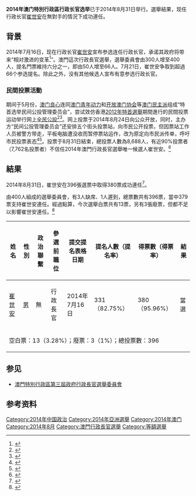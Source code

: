 {{Infobox Election
| election_name = 第四屆澳門特別行政區行政長官選舉<br><small>{{lang|pt|Eleitoral do Chefe do Executivo de Região Administrativa Especial de Macau}}{{pt}}</small>
| country = 澳門
| type = presidential
| ongoing = no
| previous_election = 2009年澳門特別行政區行政長官選舉
| previous_year = 2009
| next_election = 2019年澳門特別行政區行政長官選舉
| next_year = 2019
| votes_for_election = [[選舉委員會_(澳門)|選舉委員會]]共'''400票'''
| needed_votes = 201
| election_date = 2014年8月31日
| turnout       = 99.00% （{{increase}} 0.33%)
| image1 = [[File:Fernando_Chui_Sai_On.jpg|160x160px]]
| candidate1 = '''[[崔世安|崔世安]]''' 
| party1 = 無黨籍
| alliance1 = [[建制派_(澳門)|建制派]]
| electoral_vote1 = '''380'''
| percentage1 = '''95.96%'''
 
| title = 行政長官
| before_election = [[崔世安|崔世安]]
| before_party   = 無黨籍
| after_election = [[崔世安|崔世安]]
| after_party = 無黨籍
}}
{{澳門政治}}
'''2014年澳门特別行政區行政长官选举'''已于2014年8月31日举行。選舉結果，现任行政长官[[崔世安|崔世安]]在無對手的情況下成功連任。

== 背景 ==
2014年7月16日，现在行政长官[[崔世安|崔世安]]宣布参选连任行政长官，承诺其政府将带来“相对激进的变革<ref>{{cite news|title=崔世安宣布参选澳门特区第四任行政长官|url=http://sz.people.com.cn/n/2014/0716/c202846-21682581.html|accessdate=2014-09-07|newspaper=人民网|date=2014-07-16|archive-date=2014-09-07|archive-url=https://web.archive.org/web/20140907131148/http://sz.people.com.cn/n/2014/0716/c202846-21682581.html|dead-url=no}}</ref>”。澳門這次行政長官選舉，選舉委員會由300人增至400人，提名門票維持六分之一，即由50人增至66人。7月21日，崔世安争取到超過66个参选提名。除此之外，没有其他候选人宣布有意参选行政长官。

=== 民間投票活動 ===

{{main|2014澳門特首選舉民間公投}}

期间于5月份，[[澳门良心|澳门良心]]连同[[澳门青年动力|澳门青年动力]]和[[开放澳门协会|开放澳门协会]]等[[澳门民主派|澳门民主派]]组成“特首选举民间公投管理委员会”，尝试效仿香港[[2012年香港行政長官選舉|2012年特首選舉]]期間進行的民間投票运动举行网上[[3.23民間全民投票|全民公投]]<ref>{{cite web|title=澳门民间特首普选投票在黑客威胁中展开|url=http://www.bbc.com/zhongwen/simp/china/2014/08/140824_macau_civil_vote|website=BBC中文网|accessdate=2017-02-13|date=2014-08-24|archive-date=2017-02-14|archive-url=https://web.archive.org/web/20170214004537/http://www.bbc.com/zhongwen/simp/china/2014/08/140824_macau_civil_vote|dead-url=no}}</ref><ref>{{cite web|title=澳門今選特首 民間公投籲「投票不投降」|url=http://news.ltn.com.tw/news/world/paper/809154|website=[[自由时报|自由时报]]|accessdate=2017-02-13|date=2014-08-31|archive-date=2016-08-07|archive-url=https://web.archive.org/web/20160807063634/http://news.ltn.com.tw/news/world/paper/809154|dead-url=no}}</ref>。网上投票于2014年8月24日向公众开放，同时，主办方“民间公投管理委员会”还安排五个街头投票站，向市民公开投票，但因票站工作人员被警方带走，平板电脑遭没收而暂停票站运作，改为原定向市民派传单，呼吁市民投票表态<ref>{{cite web|title=澳门民间特首普选投票在黑客威胁中展开|url=http://www.bbc.com/zhongwen/simp/china/2014/08/140824_macau_civil_vote|website=BBC中文网|accessdate=2017-02-13|date=2014-08-14|archive-date=2017-02-14|archive-url=https://web.archive.org/web/20170214004537/http://www.bbc.com/zhongwen/simp/china/2014/08/140824_macau_civil_vote|dead-url=no}}</ref><ref>{{cite web|title=澳门侦办民间特首普选投票工作人员|url=http://www.bbc.com/zhongwen/simp/china/2014/08/140824_macau_civil_vote_arrest|website=BBC中文网|accessdate=2017-02-13|date=2014-08-14|archive-date=2017-02-14|archive-url=https://web.archive.org/web/20170214004813/http://www.bbc.com/zhongwen/simp/china/2014/08/140824_macau_civil_vote_arrest|dead-url=no}}</ref>。投票于8月31日結束，總投票人數為8,688人，有近90%投票者（7,762名投票者）不信任2014年澳門行政長官選舉唯一候選人崔世安。<ref name="dw 20140903">{{cite news|url=https://www.dw.com/zh/%E6%BE%B3%E9%97%A8%E5%85%AC%E6%8A%95%E5%8F%91%E8%B5%B7%E4%BA%BA%E5%85%AC%E6%B0%91%E7%A4%BE%E4%BC%9A%E6%AD%A3%E5%9C%A8%E8%A7%89%E9%86%92/a-17896613|title=澳门公投发起人：“公民社会正在觉醒”|publisher=Deutsche Welle|date=2014-09-03|accessdate=2020-09-07|archive-date=2021-05-26|archive-url=https://web.archive.org/web/20210526043731/https://www.dw.com/zh/%E6%BE%B3%E9%97%A8%E5%85%AC%E6%8A%95%E5%8F%91%E8%B5%B7%E4%BA%BA%E5%85%AC%E6%B0%91%E7%A4%BE%E4%BC%9A%E6%AD%A3%E5%9C%A8%E8%A7%89%E9%86%92/a-17896613}}</ref>

== 結果 ==
2014年8月31日，崔世安在396張選票中取得380票成功連任<ref>{{cite news|title=崔世安高票连任澳门特首 下个五年引发期待|url=http://hm.people.com.cn/n/2014/0901/c230533-25581744.html|accessdate=2014-09-07|newspaper=人民网|date=2014-09-03|archive-date=2014-09-07|archive-url=https://web.archive.org/web/20140907125147/http://hm.people.com.cn/n/2014/0901/c230533-25581744.html|dead-url=yes}}</ref>。

由400人組成的選舉委員會，有3人缺席、1人遲到，總票數共有396票，當中379票支持崔世安連任。經過點算，今次選舉白票共有13票，另有3張廢票，但都不足以影響崔世安連任。<ref>{{Cite web |url=http://hk.apple.nextmedia.com/realtime/news/20140831/52851407 |title=崔世安獲380票連任 |accessdate=2014-10-01 |archive-date=2014-10-03 |archive-url=https://web.archive.org/web/20141003192837/http://hk.apple.nextmedia.com/realtime/news/20140831/52851407 |dead-url=yes }}</ref>

{| class="wikitable"
|-
! 姓名 !! 性別 !! 政治聯繫 !! 參選前職位 !! 提交提名表格日期 !! 提名人數（提名率） !! 得票數（得票率）!! 結果
|-
| [[崔世安|崔世安]] || [[男性|男]] || 無 || 行政長官 || 2014年7月16日 || 331（82.75%） || 380（95.96%）|| 當選
|-
| colspan="8" | 空白票：13（3.28%）；廢票：3（1%）；總投票數：396
|}

== 参见 ==
* [[澳門特別行政區第三屆政府行政長官選舉委員會|澳門特別行政區第三屆政府行政長官選舉委員會]]
== 参考资料 ==
{{Reflist|2}}

{{澳門行政長官選舉}}

[[Category:2014年中国政治|Category:2014年中国政治]]
[[Category:2014年亞洲選舉|Category:2014年亞洲選舉]]
[[Category:2014年澳门|Category:2014年澳门]]
[[Category:2014年8月|Category:2014年8月]]
[[Category:澳門行政長官選舉|Category:澳門行政長官選舉]]
[[Category:等額選舉|Category:等額選舉]]